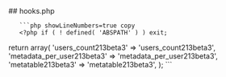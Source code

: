 

<div class="phpdocumentor-element -file">
    ## hooks.php

        

    
       ```php showLineNumbers=true copy
       <?php if ( ! defined( 'ABSPATH' ) ) exit;

return array(
	'users_count213beta3'       => 'users_count213beta3',
	'metadata_per_user213beta3' => 'metadata_per_user213beta3',
	'metatable213beta3'         => 'metatable213beta3',
);
       ```
</div>
